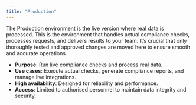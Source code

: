 ```yaml
---
title: "Production"
---
```


The Production environment is the live version where real data is processed. This is the environment that handles actual compliance checks, processes requests, and delivers results to your team. It’s crucial that only thoroughly tested and approved changes are moved here to ensure smooth and accurate operations.

- **Purpose**: Run live compliance checks and process real data.
- **Use cases**: Execute actual checks, generate compliance reports, and manage live integrations.
- **High availability**: Designed for reliability and performance.
- **Access**: Limited to authorised personnel to maintain data integrity and security.